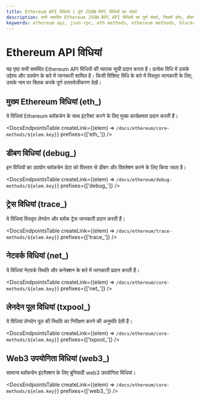 ```yaml
---
title: Ethereum API विधियां | पूर्ण JSON-RPC विधियों का संदर्भ
description: सभी समर्थित Ethereum JSON-RPC API विधियों का पूर्ण संदर्भ, जिसमें कोर, डीबग, ट्रेस और web3 एंडपॉइंट शामिल हैं। प्रत्येक विधि में दस्तावेज़ीकरण लिंक, गुणक लागत और नेटवर्क समर्थन जानकारी शामिल है।
keywords: ethereum api, json-rpc, eth methods, ethereum methods, blockchain api, ethereum json-rpc, debug methods, trace methods, web3 endpoints, ethereum rpc methods
---
```


# Ethereum API विधियां

यह पृष्ठ सभी समर्थित Ethereum API विधियों की व्यापक सूची प्रदान करता है। प्रत्येक विधि में उसके उद्देश्य और उपयोग के बारे में जानकारी शामिल है। किसी विशिष्ट विधि के बारे में विस्तृत जानकारी के लिए, उसके नाम पर क्लिक करके पूर्ण दस्तावेज़ीकरण देखें।

## मुख्य Ethereum विधियां (eth\_)

ये विधियां Ethereum ब्लॉकचेन के साथ इंटरैक्ट करने के लिए मुख्य कार्यक्षमता प्रदान करती हैं।

<DocsEndpointsTable createLink={(elem) => `/docs/ethereum/core-methods/${elem.key}`} prefixes={['eth_']} />

## डीबग विधियां (debug\_)

इन विधियों का उपयोग ब्लॉकचेन डेटा को विस्तार से डीबग और विश्लेषण करने के लिए किया जाता है।

<DocsEndpointsTable createLink={(elem) => `/docs/ethereum/debug-methods/${elem.key}`} prefixes={['debug_']} />

## ट्रेस विधियां (trace\_)

ये विधियां विस्तृत लेनदेन और ब्लॉक ट्रेस जानकारी प्रदान करती हैं।

<DocsEndpointsTable createLink={(elem) => `/docs/ethereum/trace-methods/${elem.key}`} prefixes={['trace_']} />

## नेटवर्क विधियां (net\_)

ये विधियां नेटवर्क स्थिति और कनेक्शन के बारे में जानकारी प्रदान करती हैं।

<DocsEndpointsTable createLink={(elem) => `/docs/ethereum/core-methods/${elem.key}`} prefixes={['net_']} />

## लेनदेन पूल विधियां (txpool\_)

ये विधियां लेनदेन पूल की स्थिति का निरीक्षण करने की अनुमति देती हैं।

<DocsEndpointsTable createLink={(elem) => `/docs/ethereum/core-methods/${elem.key}`} prefixes={['txpool_']} />

## Web3 उपयोगिता विधियां (web3\_)

सामान्य ब्लॉकचेन इंटरैक्शन के लिए बुनियादी web3 उपयोगिता विधियां।

<DocsEndpointsTable createLink={(elem) => `/docs/ethereum/core-methods/${elem.key}`} prefixes={['web3_']} />
